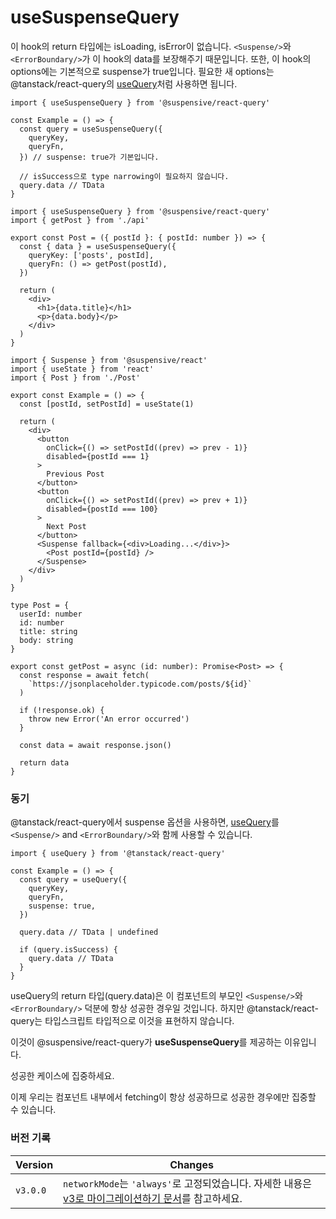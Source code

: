 
# useSuspenseQuery

이 hook의 return 타입에는 isLoading, isError이 없습니다. `<Suspense/>`와 `<ErrorBoundary/>`가 이 hook의 data를 보장해주기 때문입니다. 또한, 이 hook의 options에는 기본적으로 suspense가 true입니다. 필요한 새 options는 @tanstack/react-query의 [useQuery](https://tanstack.com/query/v4/docs/react/reference/useQuery)처럼 사용하면 됩니다.

```tsx /useSuspenseQuery/
import { useSuspenseQuery } from '@suspensive/react-query'

const Example = () => {
  const query = useSuspenseQuery({
    queryKey,
    queryFn,
  }) // suspense: true가 기본입니다.

  // isSuccess으로 type narrowing이 필요하지 않습니다.
  query.data // TData
}
```

<Sandpack>

```tsx Post.tsx active
import { useSuspenseQuery } from '@suspensive/react-query'
import { getPost } from './api'

export const Post = ({ postId }: { postId: number }) => {
  const { data } = useSuspenseQuery({
    queryKey: ['posts', postId],
    queryFn: () => getPost(postId),
  })

  return (
    <div>
      <h1>{data.title}</h1>
      <p>{data.body}</p>
    </div>
  )
}
```

```tsx Example.tsx
import { Suspense } from '@suspensive/react'
import { useState } from 'react'
import { Post } from './Post'

export const Example = () => {
  const [postId, setPostId] = useState(1)

  return (
    <div>
      <button
        onClick={() => setPostId((prev) => prev - 1)}
        disabled={postId === 1}
      >
        Previous Post
      </button>
      <button
        onClick={() => setPostId((prev) => prev + 1)}
        disabled={postId === 100}
      >
        Next Post
      </button>
      <Suspense fallback={<div>Loading...</div>}>
        <Post postId={postId} />
      </Suspense>
    </div>
  )
}
```

```tsx /api.ts
type Post = {
  userId: number
  id: number
  title: string
  body: string
}

export const getPost = async (id: number): Promise<Post> => {
  const response = await fetch(
    `https://jsonplaceholder.typicode.com/posts/${id}`
  )

  if (!response.ok) {
    throw new Error('An error occurred')
  }

  const data = await response.json()

  return data
}
```

</Sandpack>

### 동기

@tanstack/react-query에서 suspense 옵션을 사용하면, [useQuery](https://tanstack.com/query/v4/docs/react/reference/useQuery)를 `<Suspense/>` and `<ErrorBoundary/>`와 함께 사용할 수 있습니다.

```tsx /useQuery/
import { useQuery } from '@tanstack/react-query'

const Example = () => {
  const query = useQuery({
    queryKey,
    queryFn,
    suspense: true,
  })

  query.data // TData | undefined

  if (query.isSuccess) {
    query.data // TData
  }
}
```

useQuery의 return 타입(query.data)은 이 컴포넌트의 부모인 `<Suspense/>`와 `<ErrorBoundary/>` 덕분에 항상 성공한 경우일 것입니다.
하지만 @tanstack/react-query는 타입스크립트 타입적으로 이것을 표현하지 않습니다.

이것이 @suspensive/react-query가 **useSuspenseQuery**를 제공하는 이유입니다.

<Callout>

성공한 케이스에 집중하세요.

이제 우리는 컴포넌트 내부에서 fetching이 항상 성공하므로 성공한 경우에만 집중할 수 있습니다.

</Callout>

### 버전 기록

| Version  | Changes                                                                                                                    |
| -------- | -------------------------------------------------------------------------------------------------------------------------- |
| `v3.0.0` | `networkMode`는 `'always'`로 고정되었습니다. 자세한 내용은 [v3로 마이그레이션하기 문서](./migrate-to-v3.mdx)를 참고하세요. |
